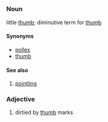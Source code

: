 =={{en}}==
===Noun===
little [[thumb]]; diminutive term for [[thumb]]
====Synonyms====
*[[pollex]]
*[[thumb]]
====See also====
#[[pointling]]
===Adjective===
# dirtied by [[thumb]] marks